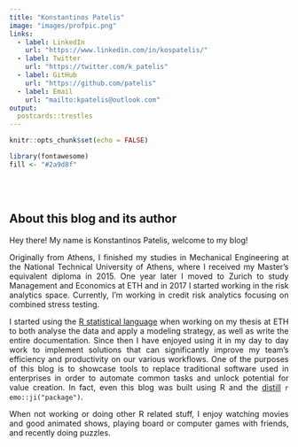 ```yaml
---
title: "Konstantinos Patelis"
image: "images/profpic.png"
links:
  - label: LinkedIn
    url: "https://www.linkedin.com/in/kospatelis/"
  - label: Twitter
    url: "https://twitter.com/k_patelis"
  - label: GitHub
    url: "https://github.com/patelis"
  - label: Email
    url: "mailto:kpatelis@outlook.com"
output:
  postcards::trestles
---
```


```r
knitr::opts_chunk$set(echo = FALSE)

library(fontawesome)
fill <- "#2a9d8f"
```

<br>
<br>

## About this blog and its author

<div style="text-align: justify">

Hey there! My name is Konstantinos Patelis, welcome to my blog!  

Originally from Athens, I finished my studies in Mechanical Engineering at the National Technical University of Athens, where I received my Master's equivalent diploma in 2015. One year later I moved to Zurich to study Management and Economics at ETH and in 2017 I started working in the risk analytics space. Currently, I'm working in credit risk analytics focusing on combined stress testing.  

I started using the [R statistical language](https://www.r-project.org/) when working on my thesis at ETH to both analyse the data and apply a modeling strategy, as well as write the entire documentation. Since then I have enjoyed using it in my day to day work to implement solutions that can significantly improve  my team's efficiency and productivity on our various workflows. One of the purposes of this blog is to showcase tools to replace traditional software used in enterprises in order to automate common tasks and unlock potential for value creation. In fact, even this blog was built using R and the [distill](https://rstudio.github.io/distill/) `r emo::ji("package")`.  

When not working or doing other R related stuff, I enjoy watching movies and good animated shows, playing board or computer games with friends, and recently doing puzzles.  

</div>
